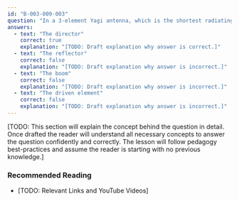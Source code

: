 ```yaml
---
id: "B-003-009-003"
question: "In a 3-element Yagi antenna, which is the shortest radiating element?"
answers:
  - text: "The director"
    correct: true
    explanation: "[TODO: Draft explanation why answer is correct.]"
  - text: "The reflector"
    correct: false
    explanation: "[TODO: Draft explanation why answer is incorrect.]"
  - text: "The boom"
    correct: false
    explanation: "[TODO: Draft explanation why answer is incorrect.]"
  - text: "The driven element"
    correct: false
    explanation: "[TODO: Draft explanation why answer is incorrect.]"
---
```


[TODO: This section will explain the concept behind the question in detail. Once drafted the reader will understand all necessary concepts to answer the question confidently and correctly. The lesson will follow pedagogy best-practices and assume the reader is starting with no previous knowledge.]

### Recommended Reading

- [TODO: Relevant Links and YouTube Videos]
